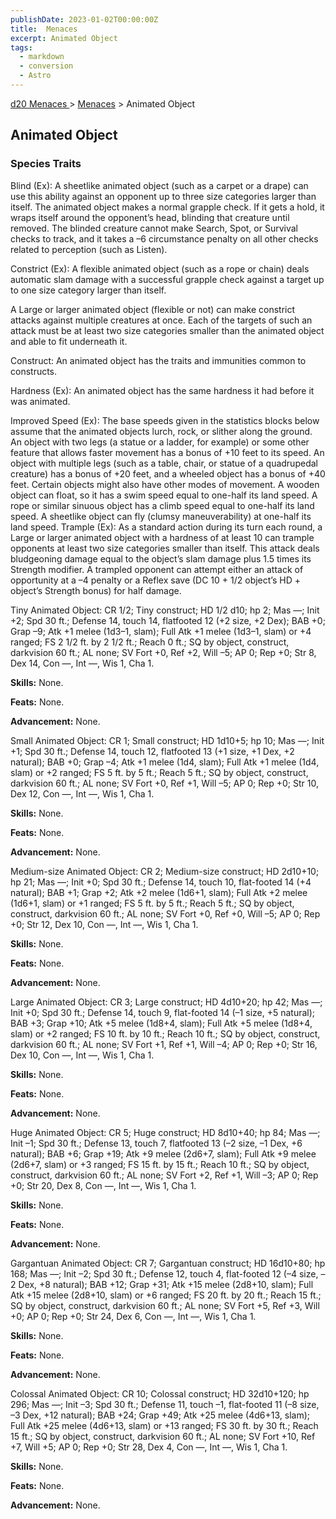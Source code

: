 ```yaml
---
publishDate: 2023-01-02T00:00:00Z
title:  Menaces
excerpt: Animated Object
tags:
  - markdown
  - conversion
  - Astro
---
```


[ d20 Menaces ](/#menacesD20) > [ Menaces](menaces-d20-menaces-index) > Animated Object

##  Animated Object

###  Species Traits

Blind (Ex): A sheetlike animated object (such as a carpet or a drape) can use
this ability against an opponent up to three size categories larger than
itself. The animated object makes a normal grapple check. If it gets a hold,
it wraps itself around the opponent’s head, blinding that creature until
removed. The blinded creature cannot make Search, Spot, or Survival checks to
track, and it takes a –6 circumstance penalty on all other checks related to
perception (such as Listen).

Constrict (Ex): A flexible animated object (such as a rope or chain) deals
automatic slam damage with a successful grapple check against a target up to
one size category larger than itself.

A Large or larger animated object (flexible or not) can make constrict attacks
against multiple creatures at once. Each of the targets of such an attack must
be at least two size categories smaller than the animated object and able to
fit underneath it.

Construct: An animated object has the traits and immunities common to
constructs.

Hardness (Ex): An animated object has the same hardness it had before it was
animated.

Improved Speed (Ex): The base speeds given in the statistics blocks below
assume that the animated objects lurch, rock, or slither along the ground. An
object with two legs (a statue or a ladder, for example) or some other feature
that allows faster movement has a bonus of +10 feet to its speed. An object
with multiple legs (such as a table, chair, or statue of a quadrupedal
creature) has a bonus of +20 feet, and a wheeled object has a bonus of +40
feet. Certain objects might also have other modes of movement. A wooden object
can float, so it has a swim speed equal to one-half its land speed. A rope or
similar sinuous object has a climb speed equal to one-half its land speed. A
sheetlike object can fly (clumsy maneuverability) at one-half its land speed.
Trample (Ex): As a standard action during its turn each round, a Large or
larger animated object with a hardness of at least 10 can trample opponents at
least two size categories smaller than itself. This attack deals bludgeoning
damage equal to the object’s slam damage plus 1.5 times its Strength modifier.
A trampled opponent can attempt either an attack of opportunity at a –4
penalty or a Reflex save (DC 10 + 1/2 object’s HD + object’s Strength bonus)
for half damage.

Tiny Animated Object: CR 1/2; Tiny construct; HD 1/2 d10; hp 2; Mas —; Init
+2; Spd 30 ft.; Defense 14, touch 14, flatfooted 12 (+2 size, +2 Dex); BAB +0;
Grap –9; Atk +1 melee (1d3–1, slam); Full Atk +1 melee (1d3–1, slam) or +4
ranged; FS 2 1/2 ft. by 2 1/2 ft.; Reach 0 ft.; SQ by object, construct,
darkvision 60 ft.; AL none; SV Fort +0, Ref +2, Will –5; AP 0; Rep +0; Str 8,
Dex 14, Con —, Int —, Wis 1, Cha 1.

**Skills:** None.

**Feats:** None.

**Advancement:** None.

Small Animated Object: CR 1; Small construct; HD 1d10+5; hp 10; Mas —; Init
+1; Spd 30 ft.; Defense 14, touch 12, flatfooted 13 (+1 size, +1 Dex, +2
natural); BAB +0; Grap –4; Atk +1 melee (1d4, slam); Full Atk +1 melee (1d4,
slam) or +2 ranged; FS 5 ft. by 5 ft.; Reach 5 ft.; SQ by object, construct,
darkvision 60 ft.; AL none; SV Fort +0, Ref +1, Will –5; AP 0; Rep +0; Str 10,
Dex 12, Con —, Int —, Wis 1, Cha 1.

**Skills:** None.

**Feats:** None.

**Advancement:** None.

Medium-size Animated Object: CR 2; Medium-size construct; HD 2d10+10; hp 21;
Mas —; Init +0; Spd 30 ft.; Defense 14, touch 10, flat-footed 14 (+4 natural);
BAB +1; Grap +2; Atk +2 melee (1d6+1, slam); Full Atk +2 melee (1d6+1, slam)
or +1 ranged; FS 5 ft. by 5 ft.; Reach 5 ft.; SQ by object, construct,
darkvision 60 ft.; AL none; SV Fort +0, Ref +0, Will –5; AP 0; Rep +0; Str 12,
Dex 10, Con —, Int —, Wis 1, Cha 1.

**Skills:** None.

**Feats:** None.

**Advancement:** None.

Large Animated Object: CR 3; Large construct; HD 4d10+20; hp 42; Mas —; Init
+0; Spd 30 ft.; Defense 14, touch 9, flat-footed 14 (–1 size, +5 natural); BAB
+3; Grap +10; Atk +5 melee (1d8+4, slam); Full Atk +5 melee (1d8+4, slam) or
+2 ranged; FS 10 ft. by 10 ft.; Reach 10 ft.; SQ by object, construct,
darkvision 60 ft.; AL none; SV Fort +1, Ref +1, Will –4; AP 0; Rep +0; Str 16,
Dex 10, Con —, Int —, Wis 1, Cha 1.

**Skills:** None.

**Feats:** None.

**Advancement:** None.

Huge Animated Object: CR 5; Huge construct; HD 8d10+40; hp 84; Mas —; Init –1;
Spd 30 ft.; Defense 13, touch 7, flatfooted 13 (–2 size, –1 Dex, +6 natural);
BAB +6; Grap +19; Atk +9 melee (2d6+7, slam); Full Atk +9 melee (2d6+7, slam)
or +3 ranged; FS 15 ft. by 15 ft.; Reach 10 ft.; SQ by object, construct,
darkvision 60 ft.; AL none; SV Fort +2, Ref +1, Will –3; AP 0; Rep +0; Str 20,
Dex 8, Con —, Int —, Wis 1, Cha 1.

**Skills:** None.

**Feats:** None.

**Advancement:** None.

Gargantuan Animated Object: CR 7; Gargantuan construct; HD 16d10+80; hp 168;
Mas —; Init –2; Spd 30 ft.; Defense 12, touch 4, flat-footed 12 (–4 size, –2
Dex, +8 natural); BAB +12; Grap +31; Atk +15 melee (2d8+10, slam); Full Atk
+15 melee (2d8+10, slam) or +6 ranged; FS 20 ft. by 20 ft.; Reach 15 ft.; SQ
by object, construct, darkvision 60 ft.; AL none; SV Fort +5, Ref +3, Will +0;
AP 0; Rep +0; Str 24, Dex 6, Con —, Int —, Wis 1, Cha 1.

**Skills:** None.

**Feats:** None.

**Advancement:** None.

Colossal Animated Object: CR 10; Colossal construct; HD 32d10+120; hp 296; Mas
—; Init –3; Spd 30 ft.; Defense 11, touch –1, flat-footed 11 (–8 size, –3 Dex,
+12 natural); BAB +24; Grap +49; Atk +25 melee (4d6+13, slam); Full Atk +25
melee (4d6+13, slam) or +13 ranged; FS 30 ft. by 30 ft.; Reach 15 ft.; SQ by
object, construct, darkvision 60 ft.; AL none; SV Fort +10, Ref +7, Will +5;
AP 0; Rep +0; Str 28, Dex 4, Con —, Int —, Wis 1, Cha 1.

**Skills:** None.

**Feats:** None.

**Advancement:** None.

